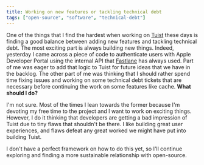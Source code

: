 ```yaml
---
title: Working on new features or tackling technical debt
tags: ["open-source", "software", "technical-debt"]
---
```


One of the things that I find the hardest when working on [Tuist](https://tuist.io) these days is finding a good balance between adding new features and tackling technical debt.
The most exciting part is always building new things.
Indeed,
yesterday I came across a piece of code to authenticate users with Apple Developer Portal using the internal API that [Fastlane](https://fastlane.tools) has always used.
Part of me was eager to add that logic to Tuist for future ideas that we have in the backlog.
The other part of me was thinking that I should rather spend time fixing issues and working on some technical debt tickets that are necessary before continuing the work on some features like cache. **What should I do?**

I'm not sure.
Most of the times I lean towards the former because I'm devoting my free time to the project and I want to work on exciting things.
However,
I do it thinking that developers are getting a bad impression of Tuist due to tiny flaws that shouldn't be there.
I like building great user experiences, and flaws defeat any great worked we might have put into building Tuist.

I don't have a perfect framework on how to do this yet,
so I'll continue exploring and finding a more sustainable relationship with open-source.
